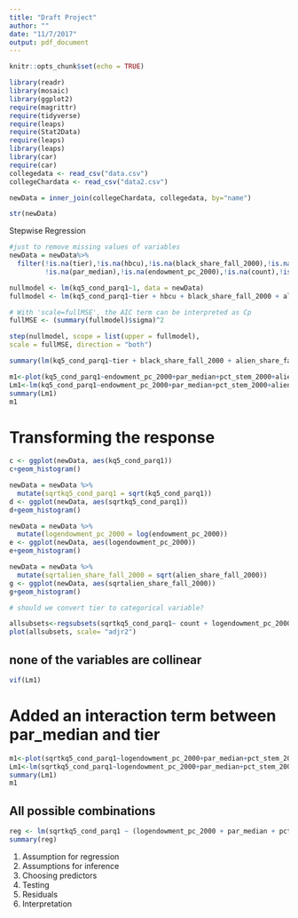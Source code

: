 ```yaml
---
title: "Draft Project"
author: ""
date: "11/7/2017"
output: pdf_document
---
```



```r
knitr::opts_chunk$set(echo = TRUE)
```

```r
library(readr)
library(mosaic)
library(ggplot2)
require(magrittr)
require(tidyverse)
require(leaps)
require(Stat2Data)
require(leaps)
library(leaps)
library(car)
require(car)
collegedata <- read_csv("data.csv")
collegeChardata <- read_csv("data2.csv")
```

```r
newData = inner_join(collegeChardata, collegedata, by="name")

str(newData)

```

Stepwise Regression
```r
#just to remove missing values of variables 
newData = newData%>%
  filter(!is.na(tier),!is.na(hbcu),!is.na(black_share_fall_2000),!is.na(alien_share_fall_2000),!is.na(pct_stem_2000),
         !is.na(par_median),!is.na(endowment_pc_2000),!is.na(count),!is.na(kq5_cond_parq1))

nullmodel <- lm(kq5_cond_parq1~1, data = newData)
fullmodel <- lm(kq5_cond_parq1~tier + hbcu + black_share_fall_2000 + alien_share_fall_2000 + pct_stem_2000 + par_median + endowment_pc_2000 + count, data = newData)

# With 'scale=fullMSE', the AIC term can be interpreted as Cp
fullMSE <- (summary(fullmodel)$sigma)^2

step(nullmodel, scope = list(upper = fullmodel),
scale = fullMSE, direction = "both")
```

```r
summary(lm(kq5_cond_parq1~tier + black_share_fall_2000 + alien_share_fall_2000 + pct_stem_2000 + par_median + endowment_pc_2000, data = newData))
```



```r
m1<-plot(kq5_cond_parq1~endowment_pc_2000+par_median+pct_stem_2000+alien_share_fall_2000+ black_share_fall_2000+ tier, data= newData)
Lm1<-lm(kq5_cond_parq1~endowment_pc_2000+par_median+pct_stem_2000+alien_share_fall_2000+ black_share_fall_2000+ tier, data= newData)
summary(Lm1)
m1
```

# Transforming the response

```r
c <- ggplot(newData, aes(kq5_cond_parq1))
c+geom_histogram()

newData = newData %>%
  mutate(sqrtkq5_cond_parq1 = sqrt(kq5_cond_parq1))
d <- ggplot(newData, aes(sqrtkq5_cond_parq1))
d+geom_histogram()

newData = newData %>%
  mutate(logendowment_pc_2000 = log(endowment_pc_2000))
e <- ggplot(newData, aes(logendowment_pc_2000))
e+geom_histogram()

newData = newData %>%
  mutate(sqrtalien_share_fall_2000 = sqrt(alien_share_fall_2000))
g <- ggplot(newData, aes(sqrtalien_share_fall_2000))
g+geom_histogram()

# should we convert tier to categorical variable?


```


```r
allsubsets<-regsubsets(sqrtkq5_cond_parq1~ count + logendowment_pc_2000+par_median+pct_stem_2000+sqrtalien_share_fall_2000+ black_share_fall_2000 +hbcu+ tier, data=newData)
plot(allsubsets, scale= "adjr2")

```

## none of the variables are collinear
```r
vif(Lm1)
```

# Added an interaction term between par_median and tier
```r
m1<-plot(sqrtkq5_cond_parq1~logendowment_pc_2000+par_median+pct_stem_2000+sqrtalien_share_fall_2000+ black_share_fall_2000+ tier +par_median*tier, data= newData)
Lm1<-lm(sqrtkq5_cond_parq1~logendowment_pc_2000+par_median+pct_stem_2000+sqrtalien_share_fall_2000+ black_share_fall_2000+ tier +par_median*tier+, data= newData)
summary(Lm1)
m1
```


## All possible combinations
```r
reg <- lm(sqrtkq5_cond_parq1 ~ (logendowment_pc_2000 + par_median + pct_stem_2000+sqrtalien_share_fall_2000+black_share_fall_2000+tier)^4, data=newData)
summary(reg)
```


1. Assumption for regression
2. Assumptions for inference
3. Choosing predictors
4. Testing 
5. Residuals
6. Interpretation 

